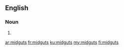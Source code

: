 ==English==

===Noun===
{{head|en|noun plural form}}

# {{plural of|midgut|lang=en}}

[[ar:midguts]]
[[fr:midguts]]
[[ku:midguts]]
[[my:midguts]]
[[fi:midguts]]